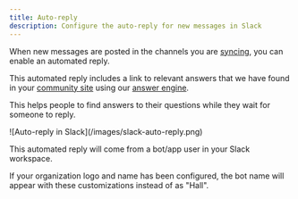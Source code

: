 ```yaml
---
title: Auto-reply
description: Configure the auto-reply for new messages in Slack
---
```

When new messages are posted in the channels you are [syncing](./syncing), you can enable an automated reply.

This automated reply includes a link to relevant answers that we have found in your [community site](/community-site) using our [answer engine](/answer-engine).

This helps people to find answers to their questions while they wait for someone to reply.

<Frame>
![Auto-reply in Slack](/images/slack-auto-reply.png)
</Frame>

This automated reply will come from a bot/app user in your Slack workspace.

If your organization logo and name has been configured, the bot name will appear with these customizations instead of as "Hall".